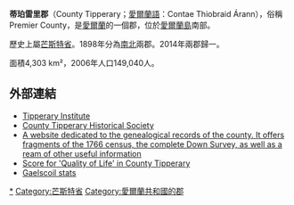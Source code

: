 {{Unreferenced|time=2018-09-08T14:17:45+00:00}}
{{Infobox settlement
|name                   = 蒂珀雷里郡
|other_name             = <small>''Contae Thiobraid Árann''</small>
|image_shield           = IRL county Tipperary COA.png
|image_map              = Island_of_Ireland_location_map_Tipperary.svg
|area_total_km2         = 4303
|area_rank              = {{tsl|en|List of Irish counties by area|6th}}
|seat_type              = [[郡治|郡治]]
|seat                   = 北：[[尼納|尼納]]<br> 南：[[克朗梅爾|克朗梅爾]]
|blank_name_sec1        = {{tsl|en|Vehicle registration plates of Ireland|愛爾蘭車輛牌照|車輛牌照}}
|blank_info_sec1        = 北：TN<br> 南：TS
|population_total       = 158754
|population_rank        = {{tsl|en|List of Irish counties by population|11th}}
|population_as_of       = 2011
|subdivision_type3      = 下議院
|subdivision_name3      = {{tsl|en|Tipperary North (Dáil Éireann constituency)|北蒂珀雷里}}<br>{{tsl|en|Tipperary South (Dáil Éireann constituency)|南蒂珀雷里}}
|subdivision_type4      = 歐盟議會
|subdivision_name4      = {{tsl|en|South (European Parliament constituency)|南}}
|subdivision_type       = [[主權國家|國家]]
|subdivision_name       = [[愛爾蘭共和國|愛爾蘭]]
|subdivision_type1      = [[愛爾蘭省份|省份]]
|subdivision_name1      = [[芒斯特省|芒斯特]]
|website                = 
}}
'''蒂珀雷里郡'''（County Tipperary；[[愛爾蘭語|愛爾蘭語]]：Contae Thiobraid Árann），俗稱Premier County，是[[愛爾蘭|愛爾蘭]]的一個郡，位於[[愛爾蘭島|愛爾蘭島]]南部。

歷史上屬[[芒斯特省|芒斯特省]]。1898年分為[[南蒂珀雷里郡|南]][[北蒂珀雷里郡|北]]兩郡。2014年兩郡歸一。

面積4,303 km²，2006年人口149,040人。

==外部連結==
{{Commonscat|County Tipperary|蒂珀雷里郡}}
{{wikivoyage}}
*[https://web.archive.org/web/20010223211315/http://www.tippinst.ie/ Tipperary Institute]
*[https://web.archive.org/web/20061210064319/http://www.tipperarylibraries.ie/ths/index.htm County Tipperary Historical Society]
*[http://www.irelandgenweb.com/~irltip/records.htm A website dedicated to the genealogical records of the county. It offers fragments of the 1766 census, the complete Down Survey, as well as a ream of other useful information] {{Webarchive|url=https://archive.today/20121129050001/http://www.irelandgenweb.com/~irltip/records.htm |date=2012-11-29 }}
* [https://web.archive.org/web/20120326124134/http://www.likeplace.ie/places/index_state.php?state=Tipperary Score for 'Quality of Life' in County Tipperary]
*[http://www.gaelscoileanna.ie/assets/Staitistic%C3%AD-2010-2011_Gaeilge.pdf Gaelscoil stats] {{Wayback|url=http://www.gaelscoileanna.ie/assets/Staitistic%C3%AD-2010-2011_Gaeilge.pdf |date=20120419091247 }}

{{愛爾蘭行政區劃}}
{{DEFAULTSORT:Tipperary}}
[[Category:蒂珀雷里郡|*]]
[[Category:芒斯特省|Category:芒斯特省]]
[[Category:愛爾蘭共和國的郡|Category:愛爾蘭共和國的郡]]